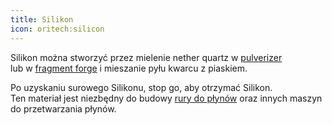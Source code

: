 ```yaml
---  
title: Silikon 
icon: oritech:silicon  
---  
```


Silikon można stworzyć przez mielenie nether quartz w [pulverizer](../processing/pulverizer)  
lub w [fragment forge](../processing/fragment_forge) i mieszanie pyłu kwarcu z piaskiem.  

Po uzyskaniu surowego Silikonu, stop go, aby otrzymać Silikon.  
Ten materiał jest niezbędny do budowy [rury do płynów](../logistics/fluid_transport) oraz innych maszyn do przetwarzania płynów.  
